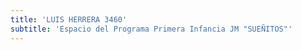 ```yaml
---
title: 'LUIS HERRERA 3460'
subtitle: 'Espacio del Programa Primera Infancia JM "SUEÑITOS"'
---
```



